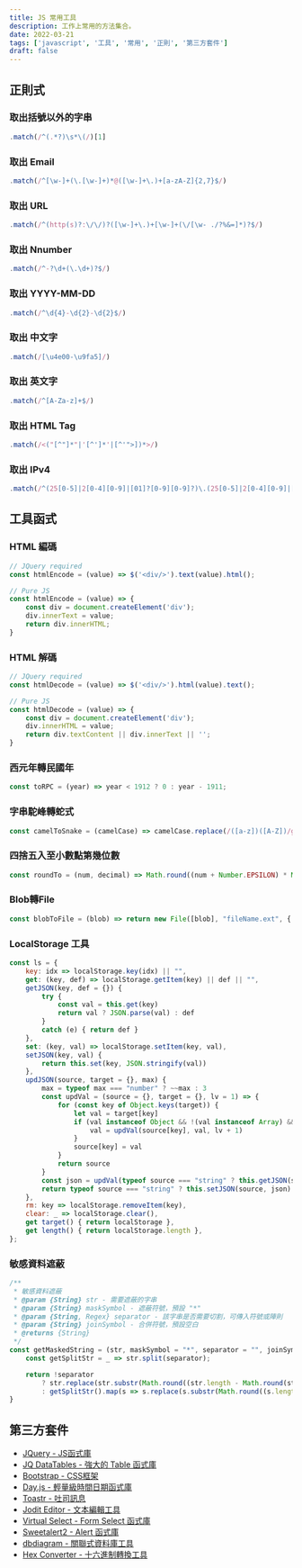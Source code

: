 ```yaml
---
title: JS 常用工具
description: 工作上常用的方法集合。
date: 2022-03-21
tags: ['javascript', '工具', '常用', '正則', '第三方套件']
draft: false
---
```


## 正則式

### 取出括號以外的字串
```js:usefully-js.js
.match(/^(.*?)\s*\(/)[1]
```

### 取出 Email
```js:usefully-js.js
.match(/^[\w-]+(\.[\w-]+)*@([\w-]+\.)+[a-zA-Z]{2,7}$/)
```

### 取出 URL
```js:usefully-js.js
.match(/^(http(s)?:\/\/)?([\w-]+\.)+[\w-]+(\/[\w- ./?%&=]*)?$/)
```

### 取出 Nnumber
```js:usefully-js.js
.match(/^-?\d+(\.\d+)?$/)
```

### 取出 YYYY-MM-DD
```js:usefully-js.js
.match(/^\d{4}-\d{2}-\d{2}$/)
```

### 取出 中文字
```js:usefully-js.js
.match(/[\u4e00-\u9fa5]/)
```

### 取出 英文字
```js:usefully-js.js
.match(/^[A-Za-z]+$/)
```

### 取出 HTML Tag
```js:usefully-js.js
.match(/<("[^"]*"|'[^']*'|[^'">])*>/)
```

### 取出 IPv4
```js:usefully-js.js
.match(/^(25[0-5]|2[0-4][0-9]|[01]?[0-9][0-9]?)\.(25[0-5]|2[0-4][0-9]|[01]?[0-9][0-9]?)\.(25[0-5]|2[0-4][0-9]|[01]?[0-9][0-9]?)\.(25[0-5]|2[0-4][0-9]|[01]?[0-9][0-9]?)$/)
```

## 工具函式

### HTML 編碼
```js:usefully-js.js
// JQuery required
const htmlEncode = (value) => $('<div/>').text(value).html();

// Pure JS
const htmlEncode = (value) => {
    const div = document.createElement('div');
    div.innerText = value;
    return div.innerHTML;
}
```

### HTML 解碼
```js:usefully-js.js
// JQuery required
const htmlDecode = (value) => $('<div/>').html(value).text();

// Pure JS
const htmlDecode = (value) => {
    const div = document.createElement('div');
    div.innerHTML = value;
    return div.textContent || div.innerText || '';
}
```

### 西元年轉民國年
```js:usefully-js.js
const toRPC = (year) => year < 1912 ? 0 : year - 1911;
```

### 字串駝峰轉蛇式
```js:usefully-js.js
const camelToSnake = (camelCase) => camelCase.replace(/([a-z])([A-Z])/g, '$1_$2').toLowerCase();
```

### 四捨五入至小數點第幾位數
```js:usefully-js.js
const roundTo = (num, decimal) => Math.round((num + Number.EPSILON) * Math.pow(10, decimal)) / Math.pow(10, decimal);
```

### Blob轉File
```js:usefully-js.js
const blobToFile = (blob) => return new File([blob], "fileName.ext", { type: "mime/type", lastModified: new Date().getTime() })
```

### LocalStorage 工具
```js:usefully-js.js
const ls = {
    key: idx => localStorage.key(idx) || "",
    get: (key, def) => localStorage.getItem(key) || def || "",
    getJSON(key, def = {}) {
        try {
            const val = this.get(key)
            return val ? JSON.parse(val) : def
        }
        catch (e) { return def }
    },
    set: (key, val) => localStorage.setItem(key, val),
    setJSON(key, val) {
        return this.set(key, JSON.stringify(val))
    },
    updJSON(source, target = {}, max) {
        max = typeof max === "number" ? ~~max : 3
        const updVal = (source = {}, target = {}, lv = 1) => {
            for (const key of Object.keys(target)) {
                let val = target[key]
                if (val instanceof Object && !(val instanceof Array) && lv <= max) {
                    val = updVal(source[key], val, lv + 1)
                }
                source[key] = val
            }
            return source
        }
        const json = updVal(typeof source === "string" ? this.getJSON(source) : source, target, 1)
        return typeof source === "string" ? this.setJSON(source, json) : source
    },
    rm: key => localStorage.removeItem(key),
    clear: _ => localStorage.clear(),
    get target() { return localStorage },
    get length() { return localStorage.length },
};
```

### 敏感資料遮蔽
```js:usefully-js.js
/**
 * 敏感資料遮蔽
 * @param {String} str - 需要遮蔽的字串
 * @param {String} maskSymbol - 遮蔽符號，預設 "*"
 * @param {String, Regex} separator - 該字串是否需要切割，可傳入符號或陣則
 * @param {String} joinSymbol - 合併符號，預設空白
 * @returns {String}
 */
const getMaskedString = (str, maskSymbol = "*", separator = "", joinSymbol = " ") =>{
	const getSplitStr = _ => str.split(separator);

	return !separator
		? str.replace(str.substr(Math.round((str.length - Math.round(str.length / 2)) / 2), str.length - Math.round(str.length / 2)), maskSymbol.repeat(str.length - Math.round(str.length / 2)))
		: getSplitStr().map(s => s.replace(s.substr(Math.round((s.length - Math.round(s.length / 2)) / 2), s.length - Math.round(s.length /2)), maskSymbol.repeat(s.length - Math.round(s.length /2)))).join(joinSymbol);
}
```

## 第三方套件

* [JQuery - JS函式庫](https://jquery.com/)
* [JQ DataTables - 強大的 Table 函式庫](https://datatables.net/)
* [Bootstrap - CSS框架](https://getbootstrap.com/)
* [Day.js - 輕量級時間日期函式庫](https://day.js.org/en/)
* [Toastr - 吐司訊息](https://codeseven.github.io/toastr/)
* [Jodit Editor - 文本編輯工具](https://xdsoft.net/jodit/)
* [Virtual Select - Form Select 函式庫](https://sa-si-dev.github.io/virtual-select/#/)
* [Sweetalert2 - Alert 函式庫](https://sa-si-dev.github.io/virtual-select/#/)
* [dbdiagram - 關聯式資料庫工具](https://dbdiagram.io/)
* [Hex Converter - 十六進制轉換工具](https://www.scadacore.com/tools/programming-calculators/online-hex-converter/)